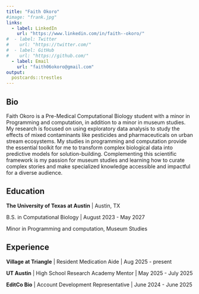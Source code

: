 ```yaml
---
title: "Faith Okoro"
#image: "frank.jpg"
links:
  - label: LinkedIn
    url: "https://www.linkedin.com/in/faith--okoro/"
#  - label: Twitter
#    url: "https://twitter.com/"
#  - label: GitHub
#    url: "https://github.com/"
  - label: Email
    url: "faith06okoro@gmail.com"
output:
  postcards::trestles
---
```

 
## Bio

Faith Okoro is a Pre-Medical Computational Biology student with a minor in Programming and
computation, in addition to a minor in museum studies. My research is focused on using exploratory data analysis to study the effects of mixed contaminants like pesticides and pharmaceuticals on urban stream ecosystems. 
My studies in programming and computation provide the essential toolkit for me to transform complex biological data into predictive models for solution-building.
Complementing this scientific framework is my passion for museum studies and learning how to curate complex stories and make specialized knowledge accessible and impactful for a diverse audience.

## Education

**The University of Texas at Austin** | Austin, TX

B.S. in Computational Biology | August 2023 - May 2027

Minor in Programming and computation, Museum Studies

## Experience

**Village at Triangle** | Resident Medication Aide | Aug 2025 - present

**UT Austin** | High School Research Academy Mentor | May 2025 - July 2025

**EditCo Bio** | Account Development Representative | June 2024 - June 2025